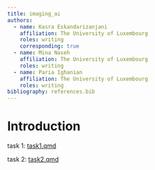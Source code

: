 ```yaml
---
title: imaging_ai
authors:
  - name: Kasra Eskandarizanjani
    affiliation: The University of Luxembourg
    roles: writing
    corresponding: true
  - name: Mina Naseh
    affiliation: The University of Luxembourg
    roles: writing
  - name: Paria Ighanian
    affiliation: The University of Luxembourg
    roles: writing
bibliography: references.bib
---
```


# Introduction

task 1: [task1.qmd](task1.qmd)

task 2: [task2.qmd](task2.qmd)